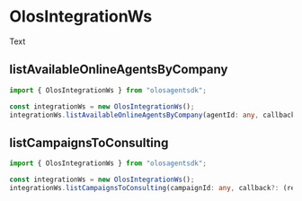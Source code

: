 # OlosIntegrationWs

Text

## listAvailableOnlineAgentsByCompany

```ts copy
import { OlosIntegrationWs } from "olosagentsdk";

const integrationWs = new OlosIntegrationWs();
integrationWs.listAvailableOnlineAgentsByCompany(agentId: any, callback?: (response: any) => void);
```

## listCampaignsToConsulting

```ts copy
import { OlosIntegrationWs } from "olosagentsdk";

const integrationWs = new OlosIntegrationWs();
integrationWs.listCampaignsToConsulting(campaignId: any, callback?: (response: any) => void);
```
